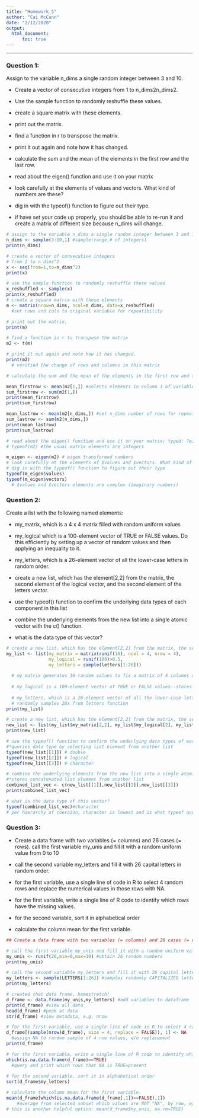 ```yaml
---
title: "Homework_5"
author: "Cai McCann"
date: "2/12/2020"
output: 
  html_document:
      toc: true
---
```


--------------------------------------------------------------------------------

### Question 1:

Assign to the variable n_dims a single random integer between 3 and 10.

-	Create a vector of consecutive integers from 1 to n_dims2n_dims2.

-	Use the sample function to randomly reshuffle these values.

-	create a square matrix with these elements.

-	print out the matrix.

-	find a function in r to transpose the matrix.

-	print it out again and note how it has changed.

-	calculate the sum and the mean of the elements in the first row and the last row.

-	read about the eigen() function and use it on your matrix

-	look carefully at the elements of values and vectors. What kind of numbers are these?

-	dig in with the typeof() function to figure out their type.

-	if have set your code up properly, you should be able to re-run it and create a matrix of different size because n_dims will change.


```r
# assign to the variable n_dims a single random integer between 3 and 10.
n_dims <- sample(3:10,1) #sample(range,# of integers)
print(n_dims)

# create a vector of consecutive integers
# from 1 to n_dims^2.
x <- seq(from=1,to=n_dims^2)
print(x)

# use the sample function to randomly reshuffle these values
x_reshuffled <- sample(x)
print(x_reshuffled)
# create a square matrix with these elements
m <- matrix(nrow=n_dims, ncol=n_dims, data=x_reshuffled) 
  #set rows and cols to original variable for repeatibility

# print out the matrix.
print(m)

# find a function in r to transpose the matrix
m2 <- t(m)

# print it out again and note how it has changed.
print(m2)
  # verified the change of rows and columns in this matrix

# calculate the sum and the mean of the elements in the first row and the last row

mean_firstrow <- mean(m2[1,]) #selects elements in column 1 of variable and averages 
sum_firstrow <- sum(m2[1,])
print(mean_firstrow)
print(sum_firstrow)

mean_lastrow <- mean(m2[n_dims,]) #set n_dims number of rows for repeatibility
sum_lastrow <- sum(m2[n_dims,])
print(mean_lastrow)
print(sum_lastrow)

# read about the eigen() function and use it on your matrix; typed: ?eigen
# typeof(m2) #the usual matrix elements are integers

m_eigen <- eigen(m2) # eigen transformed numbers
# look carefully at the elements of $values and $vectors. What kind of numbers are these?
# dig in with the typeof() function to figure out their type
typeof(m_eigen$values) 
typeof(m_eigen$vectors) 
  # $values and $vectors elements are complex (imaginary numbers)

```


### Question 2:

Create a list with the following named elements:

- my_matrix, which is a 4 x 4 matrix filled with random uniform values

- my_logical which is a 100-element vector of TRUE or FALSE values. Do this efficiently by setting up a vector of random values and then applying an inequality to it.

- my_letters, which is a 26-element vector of all the lower-case letters in random order.

- create a new list, which has the element[2,2] from the matrix, the second element of the logical vector, and the second element of the letters vector.

- use the typeof() function to confirm the underlying data types of each component in this list

- combine the underlying elements from the new list into a single atomic vector with the c() function.

- what is the data type of this vector?


```r
# create a new list, which has the element[2,2] from the matrix, the second element of the logical vector, and the second element of the letters vector.
my_list <- list(my_matrix = matrix(runif(16), ncol = 4, nrow = 4),
                my_logical = runif(100)>0.5,
                my_letters = sample(letters[1:26]))
                
  # my_matrix generates 16 random values to fix a matrix of 4 columns and 4 rows 
  
  # my_logical is a 100-element vector of TRUE or FALSE values--stores x variable's 100 values that are greater than 0.5, thus creates BOOLEAN  
  
  # my_letters, which is a 26-element vector of all the lower-case letters in random order.
  # randomly samples 26x from letters function
print(my_list)

# create a new list, which has the element[2,2] from the matrix, the second element of the logical vector, and the second element of the letters vector.
new_list <- list(my_list$my_matrix[2,2], my_list$my_logical[2], my_list$my_letters[2])
print(new_list)

# use the typeof() function to confirm the underlying data types of each component in this list
#*queries data type by selecting list element from another list 
typeof(new_list[[1]]) # double
typeof(new_list[[2]]) # logical
typeof(new_list[[3]]) # character

# combine the underlying elements from the new list into a single atomic vector with the c() function.
#*stores concatenated list element from another list 
combined_list_vec <- c(new_list[[1]],new_list[[2]],new_list[[3]])
print(combined_list_vec)

# what is the data type of this vector?
typeof(combined_list_vec)#character
# per hierarchy of coercion, character is lowest and is what typeof queried

```


### Question 3:

- Create a data frame with two variables (= columns) and 26 cases (= rows).
call the first variable my_unis and fill it with a random uniform value from 0 to 10

- call the second variable my_letters and fill it with 26 capital letters in random order.

- for the first variable, use a single line of code in R to select 4 random rows and replace the numerical values in those rows with NA.

- for the first variable, write a single line of R code to identify which rows have the missing values.

- for the second variable, sort it in alphabetical order

- calculate the column mean for the first variable.

```r
## Create a data frame with two variables (= columns) and 26 cases (= rows).

# call the first variable my_unis and fill it with a random uniform value from 0 to 10
my_unis <- runif(26,min=0,max=10) #obtain 26 random numbers
print(my_unis)

# call the second variable my_letters and fill it with 26 capital letters in random order.
my_letters <- sample(LETTERS[1:26]) #samples randomly CAPITALIZED letters
print(my_letters)

# created that data frame, homestretch!
d_frame <- data.frame(my_unis,my_letters) #add variables to dataframe
print(d_frame) #view all data
head(d_frame) #peek at data
str(d_frame) #view metadata, e.g. nrow

# for the first variable, use a single line of code in R to select 4 random rows and replace the numerical values in those rows with NA.
d_frame[(sample(nrow(d_frame), size = 4, replace = FALSE)), 1] <- NA
  #assign NA to random sample of 4 row values, w/o replacement
print(d_frame)

# for the first variable, write a single line of R code to identify which rows have the missing values.
which(is.na.data.frame(d_frame)==TRUE)
  #query and print which rows that NA is TRUE=present
 
# for the second variable, sort it in alphabetical order
sort(d_frame$my_letters)

# calculate the column mean for the first variable.
mean(d_frame[which(is.na.data.frame(d_frame[,1])==FALSE),1])
    #average from selected subset which values are NOT "NA", by row, w/o replacement
# this is another helpful option: mean(d_frame$my_unis, na.rm=TRUE)

```

